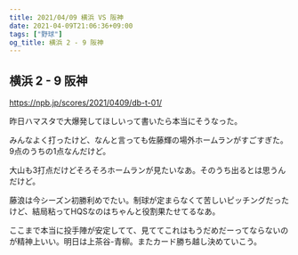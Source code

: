 ```yaml
---
title: 2021/04/09 横浜 VS 阪神
date: 2021-04-09T21:06:36+09:00
tags: ["野球"]
og_title: 横浜 2 - 9 阪神
---
```


## 横浜 2 - 9 阪神

https://npb.jp/scores/2021/0409/db-t-01/


昨日ハマスタで大爆発してほしいって書いたら本当にそうなった。

みんなよく打ったけど、なんと言っても佐藤輝の場外ホームランがすごすぎた。9点のうちの1点なんだけど。

大山も3打点だけどそろそろホームランが見たいなあ。そのうち出るとは思うんだけど。

藤浪は今シーズン初勝利めでたい。制球が定まらなくて苦しいピッチングだったけど、結局粘ってHQSなのはちゃんと役割果たせてるなあ。

ここまで本当に投手陣が安定してて、見ててこれはもうだめだーってならないのが精神上いい。明日は上茶谷-青柳。またカード勝ち越し決めていこう。
